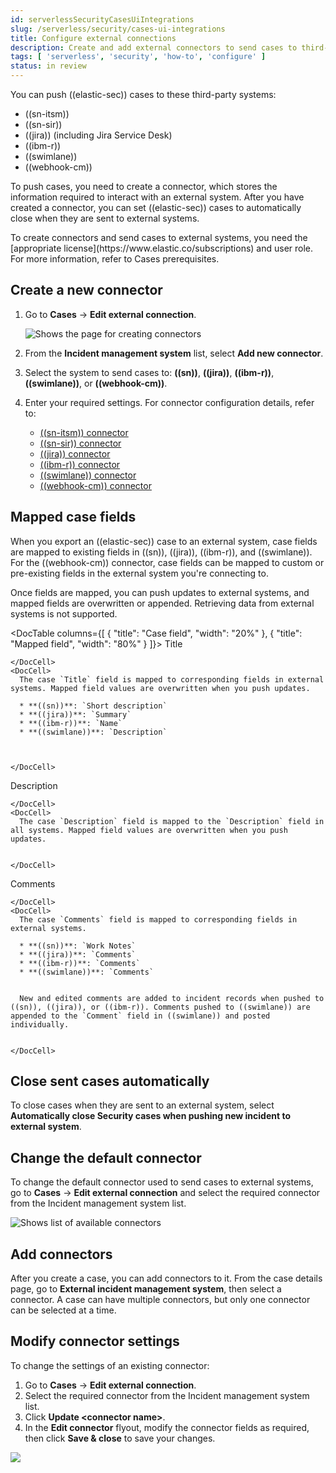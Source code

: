 ```yaml
---
id: serverlessSecurityCasesUiIntegrations
slug: /serverless/security/cases-ui-integrations
title: Configure external connections
description: Create and add external connectors to send cases to third-party systems.
tags: [ 'serverless', 'security', 'how-to', 'configure' ]
status: in review
---
```



<InReview />

<div id="cases-ui-integrations"></div>

You can push ((elastic-sec)) cases to these third-party systems:

* ((sn-itsm))
* ((sn-sir))
* ((jira)) (including Jira Service Desk)
* ((ibm-r))
* ((swimlane))
* ((webhook-cm))

To push cases, you need to create a connector, which stores the information required to interact with an external system. After you have created a connector, you can set ((elastic-sec)) cases to automatically close when they are sent to external systems.

<DocCallOut title="Important" color="warning">
To create connectors and send cases to external systems, you need the [appropriate license](https://www.elastic.co/subscriptions) and user role. For more information, refer to <DocLink id="serverlessSecurityCasePermissions">Cases prerequisites</DocLink>.
</DocCallOut>

<div id="create-new-connector"></div>

## Create a new connector

1. Go to **Cases** -> **Edit external connection**.

    ![Shows the page for creating connectors](../images/cases-ui-integrations/-cases-cases-ui-connector.png)

1. From the **Incident management system** list, select **Add new connector**.
1. Select the system to send cases to: **((sn))**, **((jira))**, **((ibm-r))**, **((swimlane))**, or **((webhook-cm))**.
1. Enter your required settings. For connector configuration details, refer to:
    - [((sn-itsm)) connector](((kibana-ref))/servicenow-action-type.html)
    - [((sn-sir)) connector](((kibana-ref))/servicenow-sir-action-type.html)
    - [((jira)) connector](((kibana-ref))/jira-action-type.html)
    - [((ibm-r)) connector](((kibana-ref))/resilient-action-type.html)
    - [((swimlane)) connector](((kibana-ref))/swimlane-action-type.html)
    - [((webhook-cm)) connector](((kibana-ref))/cases-webhook-action-type.html)

<div id="mapped-case-fields"></div>

## Mapped case fields

When you export an ((elastic-sec)) case to an external system, case fields are mapped to existing fields in ((sn)), ((jira)), ((ibm-r)), and ((swimlane)). For the ((webhook-cm)) connector, case fields can be mapped to custom or pre-existing fields in the external system you're connecting to.

Once fields are mapped, you can push updates to external systems, and mapped fields are overwritten or appended. Retrieving data from external systems is not supported.

<DocTable columns={[
  {
    "title": "Case field",
    "width": "20%"
  },
  {
    "title": "Mapped field",
    "width": "80%"
  }
]}>
  <DocRow>
    <DocCell>
      Title
      
      
    </DocCell>
    <DocCell>
      The case `Title` field is mapped to corresponding fields in external systems. Mapped field values are overwritten when you push updates.
      
      * **((sn))**: `Short description`
      * **((jira))**: `Summary`
      * **((ibm-r))**: `Name`
      * **((swimlane))**: `Description`

      
      
    </DocCell>
  </DocRow>
  <DocRow>
    <DocCell>
      Description
      
    </DocCell>
    <DocCell>
      The case `Description` field is mapped to the `Description` field in all systems. Mapped field values are overwritten when you push updates.
      
      
    </DocCell>
  </DocRow>
  <DocRow>
    <DocCell>
      Comments
      
      
    </DocCell>
    <DocCell>
      The case `Comments` field is mapped to corresponding fields in external systems.
      
      * **((sn))**: `Work Notes`
      * **((jira))**: `Comments`
      * **((ibm-r))**: `Comments`
      * **((swimlane))**: `Comments`

      
      New and edited comments are added to incident records when pushed to ((sn)), ((jira)), or ((ibm-r)). Comments pushed to ((swimlane)) are appended to the `Comment` field in ((swimlane)) and posted individually.
      
      
    </DocCell>
  </DocRow>
</DocTable>

<div id="close-connector"></div>

<div id="close-sent-cases"></div>

## Close sent cases automatically

To close cases when they are sent to an external system, select
**Automatically close Security cases when pushing new incident to external system**.

<div id="default-connector"></div>

<div id="change-default-connector"></div>

## Change the default connector

To change the default connector used to send cases to external systems, go to **Cases** -> **Edit external connection** and select the required connector from the Incident management system list.

![Shows list of available connectors](../images/cases-ui-integrations/-cases-cases-change-default-connector.png)

<div id="add-connector"></div>

## Add connectors

After you <DocLink id="serverlessSecurityCasesOpenManage" section="open-a-new-case">create a case</DocLink>, you can add connectors to it. From the case details page, go to **External incident management system**, then select a connector. A case can have multiple connectors, but only one connector can be selected at a time.

<DocImage size="l" url="../images/cases-ui-integrations/-cases-add-connectors.png" alt="Shows how to add connectors" />

<div id="modify-connector"></div>

<div id="modify-connector-settings"></div>

## Modify connector settings

To change the settings of an existing connector:

1. Go to **Cases** -> **Edit external connection**.
1. Select the required connector from the Incident management system list.
1. Click **Update \<connector name>**.
1. In the **Edit connector** flyout, modify the connector fields as required, then click **Save & close** to save your changes.

![](../images/cases-ui-integrations/-cases-cases-modify-connector.png)
